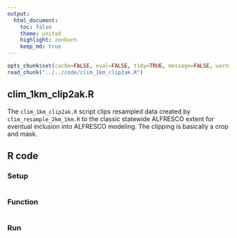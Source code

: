 ```yaml
---
output:
  html_document:
    toc: false
    theme: united
    highlight: zenburn
    keep_md: true
---
```


```r
opts_chunk$set(cache=FALSE, eval=FALSE, tidy=TRUE, message=FALSE, warning=FALSE)
read_chunk("../../code/clim_1km_clip2ak.R")
```

##
##
## clim_1km_clip2ak.R

The `clim_1km_clip2ak.R` script clips resampled data created by `clim_resample_2km_1km.R` to the classic statewide ALFRESCO extent for eventual inclusion into ALFRESCO modeling.
The clipping is basically a crop and mask.

## R code

### Setup

```r
```

### Function

```r
```

### Run

```r
```
